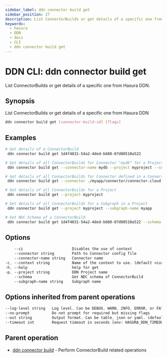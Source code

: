 ```yaml
---
sidebar_label: ddn connector build get
sidebar_position: 27
description: List ConnectorBuilds or get details of a specific one from Hasura DDN using the DDN CLI
keywords:
  - hasura
  - DDN
  - docs
  - CLI
  - ddn connector build get
---
```


# DDN CLI: ddn connector build get

List ConnectorBuilds or get details of a specific one from Hasura DDN.

## Synopsis

List ConnectorBuilds or get details of a specific one from Hasura DDN

```bash
ddn connector build get [connector-build-id] [flags]
```

## Examples

```bash
# Get details of a ConnectorBuild
 ddn connector build get 1d4f4831-54a2-4ded-b680-07d00510a522

# Get details of all ConnectorBuilds for Connector "mydb" for a Project and Subgraph
 ddn connector build get --connector-name mydb --project myproject --subgraph-name myapp

# Get details of all ConnectorBuilds for Connector defined in a Connector config file
 ddn connector build get --connector ./myapp/connector/connector.cloud.yaml

# Get details of all ConnectorBuilds for a Project
 ddn connector build get --project myproject

# Get details of all ConnectorBuilds for a Subgraph in a Project
 ddn connector build get --project myproject --subgraph-name myapp

# Get NDC Schema of a ConnectorBuild
 ddn connector build get 1d4f4831-54a2-4ded-b680-07d00510a522 --schema
```

## Options

```sass
    --ci                      Disables the use of context
    --connector string        Path to Connector config file
    --connector-name string   Connector name
-c, --context string          Name of the context to use. (default <current_context>)
-h, --help                    help for get
-p, --project string          DDN Project name
    --schema                  Get NDC schema of ConnectorBuild
    --subgraph-name string    Subgraph name
```

## Options inherited from parent operations

```sass
--log-level string   Log level. Can be DEBUG, WARN, INFO, ERROR, or FATAL. (default "INFO")
--no-prompt          Do not prompt for required but missing flags
--out string         Output format. Can be table, json or yaml. (default "table")
--timeout int        Request timeout in seconds [env: HASURA_DDN_TIMEOUT] (default 100)
```

## Parent operation

- [ddn connector build](/cli/commands/ddn_connector_build) - Perform ConnectorBuild related operations
